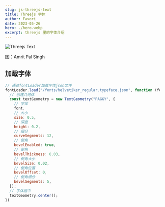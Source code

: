 ```yaml
---
slug: js-threejs-text
title: Threejs 字体
author: Favori
date: 2023-05-26
hero: ./hero.webp
excerpt: threejs 里的字体介绍
---
```


![Threejs Text](./hero.webp)


<div className={'img-desc'}>图：Amrit Pal Singh</div>


## 加载字体

```js
// 通过fontLoader加载字体json文件
fontLoader.load("/fonts/helvetiker_regular.typeface.json", function (font) {
  // 创建几何体
  const textGeometry = new TextGeometry("PAGGY", {
    // 字体
    font,
    // 大小
    size: 0.5,
    // 深度
    height: 0.2,
    // 细分
    curveSegments: 12,
    // 倒角
    bevelEnabled: true,
    // 倒角
    bevelThickness: 0.03,
    // 倒角大小
    bevelSize: 0.02,
    // 倒角位置
    bevelOffset: 0,
    // 倒角细分
    bevelSegments: 5,
  });
  // 字体居中
  textGeometry.center();
})

```
  